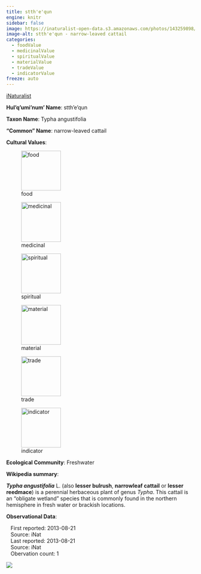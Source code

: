 ```yaml
---
title: stth'e'qun
engine: knitr
sidebar: false
image: https://inaturalist-open-data.s3.amazonaws.com/photos/143259898/medium.jpeg
image-alt: stth'e'qun - narrow-leaved cattail
categories:
  - foodValue
  - medicinalValue
  - spiritualValue
  - materialValue
  - tradeValue
  - indicatorValue
freeze: auto
---
```


<div role="img" class="imerss-photo" style="background-image: url(https://inaturalist-open-data.s3.amazonaws.com/photos/143259898/medium.jpeg)" 
 alt="stth'e'qun - narrow-leaved cattail">
 <a href="https://www.inaturalist.org/taxa/60316" target="_blank" class="taxonDisplay-iNat-extern">iNaturalist<span class="external-link"></span></a>
</div>

**Hul'q'umi'num' Name**: stth'e'qun



**Taxon Name**: Typha angustifolia

**"Common" Name**: narrow-leaved cattail

**Cultural Values**:

:::{layout-nrow=1}
![food](/files/food.svg){width=106px}

![medicinal](/files/medicinal.svg){width=106px}

![spiritual](/files/spiritual.svg){width=106px}

![material](/files/material.svg){width=106px}

![trade](/files/trade.svg){width=106px}

![indicator](/files/indicator.svg){width=106px}
:::

**Ecological Community**: Freshwater

**Wikipedia summary**:
<p class="mw-empty-elt">

</p>

<p><i><b>Typha angustifolia</b></i> L. (also <b>lesser bulrush</b>, <b>narrowleaf cattail</b> or <b>lesser reedmace</b>) is a perennial herbaceous plant of genus <i>Typha</i>. This cattail is an "obligate wetland" species that is commonly found in the northern hemisphere in fresh water or brackish locations.

**Observational Data**:

|    First reported: 2013-08-21

|    Source: iNat

|    Last reported: 2013-08-21

|    Source: iNat

|    Obervation count: 1

![](community_dist.png)
